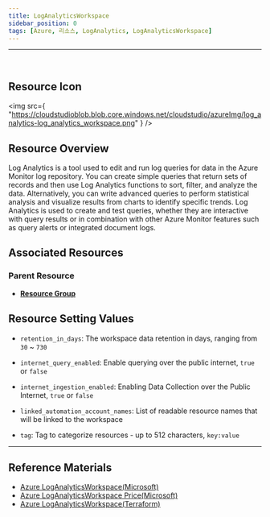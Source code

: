```yaml
---
title: LogAnalyticsWorkspace
sidebar_position: 0
tags: [Azure, 리소스, LogAnalytics, LogAnalyticsWorkspace]
---
```


<hr />
<br />

## Resource Icon

<img
    src={
        "https://cloudstudioblob.blob.core.windows.net/cloudstudio/azureImg/log_analytics-log_analytics_workspace.png"
    }
/>

## Resource Overview

Log Analytics is a tool used to edit and run log queries for data in the Azure Monitor log repository.
You can create simple queries that return sets of records and then use Log Analytics functions to sort, filter, and analyze the data.
Alternatively, you can write advanced queries to perform statistical analysis and visualize results from charts to identify specific trends. 
Log Analytics is used to create and test queries, whether they are interactive with query results or in combination with other Azure Monitor features such as query alerts or integrated document logs.

## Associated Resources

### Parent Resource

-   [**Resource Group**](https://docs.cstudio.app/docs/resource/azure/Base/ResourceGroup)

## Resource Setting Values

- `retention_in_days`: The workspace data retention in days, ranging from `30` ~ `730`

- `internet_query_enabled`: Enable querying over the public internet, `true` or `false`

- `internet_ingestion_enabled`: Enabling Data Collection over the Public Internet, `true` or `false`

- `linked_automation_account_names`: List of readable resource names that will be linked to the workspace

- `tag`: Tag to categorize resources - up to 512 characters, `key:value`

---

## Reference Materials

-   [Azure LogAnalyticsWorkspace(Microsoft)](https://learn.microsoft.com/ko-kr/azure/azure-monitor/logs/log-analytics-overview)
-   [Azure LogAnalyticsWorkspace Price(Microsoft)](https://azure.microsoft.com/ko-kr/pricing/details/monitor/)
-   [Azure LogAnalyticsWorkspace(Terraform)](https://registry.terraform.io/providers/hashicorp/azurerm/latest/docs/resources/log_analytics_workspace)

